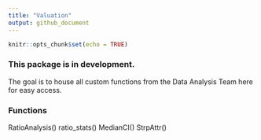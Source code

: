 ```yaml
---
title: "Valuation"
output: github_document
---
```


```r
knitr::opts_chunk$set(echo = TRUE)
```


### This package is in development. 

The goal is to house all custom functions from the Data Analysis Team here for easy access.

### Functions

RatioAnalysis()
ratio_stats()
MedianCI()
StrpAttr()



